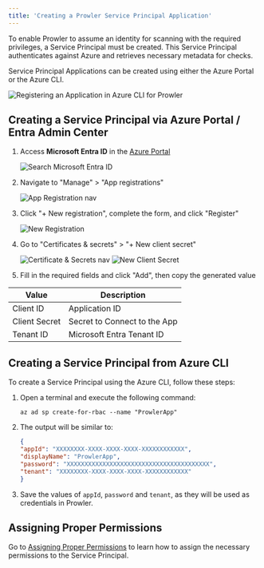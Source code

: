 ```yaml
---
title: 'Creating a Prowler Service Principal Application'
---
```


To enable Prowler to assume an identity for scanning with the required privileges, a Service Principal must be created. This Service Principal authenticates against Azure and retrieves necessary metadata for checks.

Service Principal Applications can be created using either the Azure Portal or the Azure CLI.

![Registering an Application in Azure CLI for Prowler](/images/providers/create-sp.gif)

## Creating a Service Principal via Azure Portal / Entra Admin Center

1. Access **Microsoft Entra ID** in the [Azure Portal](https://portal.azure.com)

    ![Search Microsoft Entra ID](.//images/providers/search-microsoft-entra-id.png)

2. Navigate to "Manage" > "App registrations"

    ![App Registration nav](.//images/providers/app-registration-menu.png)

3. Click "+ New registration", complete the form, and click "Register"

    ![New Registration](.//images/providers/new-registration.png)

4. Go to "Certificates & secrets" > "+ New client secret"

    ![Certificate & Secrets nav](.//images/providers/certificates-and-secrets.png)
    ![New Client Secret](.//images/providers/new-client-secret.png)

5. Fill in the required fields and click "Add", then copy the generated value

| Value | Description |
|-------|-----------|
| Client ID | Application ID |
| Client Secret | Secret to Connect to the App |
| Tenant ID | Microsoft Entra Tenant ID |


## Creating a Service Principal from Azure CLI

To create a Service Principal using the Azure CLI, follow these steps:

1. Open a terminal and execute the following command:

      ```console
      az ad sp create-for-rbac --name "ProwlerApp"
      ```

2. The output will be similar to:

      ```json
      {
      "appId": "XXXXXXXX-XXXX-XXXX-XXXX-XXXXXXXXXXXX",
      "displayName": "ProwlerApp",
      "password": "XXXXXXXXXXXXXXXXXXXXXXXXXXXXXXXXXXXXXXXX",
      "tenant": "XXXXXXXX-XXXX-XXXX-XXXX-XXXXXXXXXXXX"
      }
      ```

3. Save the values of `appId`, `password` and `tenant`, as they will be used as credentials in Prowler.

## Assigning Proper Permissions

Go to [Assigning Proper Permissions](/user-guide/providers/azure/authentication#required-permissions) to learn how to assign the necessary permissions to the Service Principal.
